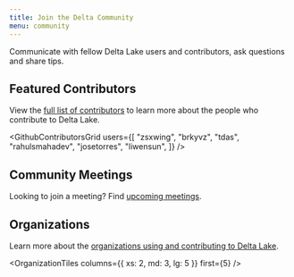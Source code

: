 ```yaml
---
title: Join the Delta Community
menu: community
---
```


Communicate with fellow Delta Lake users and contributors, ask questions and share tips.

<SocialTiles />

## Featured Contributors

View the [full list of contributors](/community/contributors) to learn more about the people who contribute to Delta Lake.

<GithubContributorsGrid
  users={[
    "zsxwing",
    "brkyvz",
    "tdas",
    "rahulsmahadev",
    "josetorres",
    "liwensun",
  ]}
/>

## Community Meetings

Looking to join a meeting? Find [upcoming meetings](/community/meetings).

<JsonCardDataList data="meetings" first={3} />

## Organizations

Learn more about the [organizations using and contributing to Delta Lake](/community/organizations).

<OrganizationTiles columns={{ xs: 2, md: 3, lg: 5 }} first={5} />
